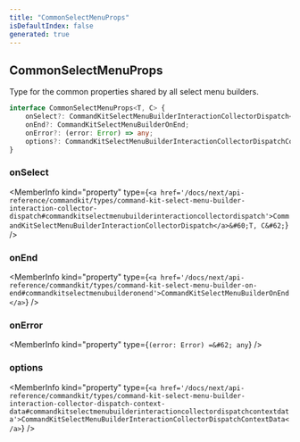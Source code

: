 ```yaml
---
title: "CommonSelectMenuProps"
isDefaultIndex: false
generated: true
---
```



<!-- This file was generated from the CommandKit source. Do not modify. Instead, re-run the "docgen" script -->


## CommonSelectMenuProps

<GenerationInfo sourceFile="packages/commandkit/src/components/v1/select-menu/SelectMenu.ts" sourceLine="31" packageName="commandkit" />

Type for the common properties shared by all select menu builders.

```ts title="Signature"
interface CommonSelectMenuProps<T, C> {
    onSelect?: CommandKitSelectMenuBuilderInteractionCollectorDispatch<T, C>;
    onEnd?: CommandKitSelectMenuBuilderOnEnd;
    onError?: (error: Error) => any;
    options?: CommandKitSelectMenuBuilderInteractionCollectorDispatchContextData;
}
```

<div className="members-wrapper">

### onSelect

<MemberInfo kind="property" type={`<a href='/docs/next/api-reference/commandkit/types/command-kit-select-menu-builder-interaction-collector-dispatch#commandkitselectmenubuilderinteractioncollectordispatch'>CommandKitSelectMenuBuilderInteractionCollectorDispatch</a>&#60;T, C&#62;`}   />


### onEnd

<MemberInfo kind="property" type={`<a href='/docs/next/api-reference/commandkit/types/command-kit-select-menu-builder-on-end#commandkitselectmenubuilderonend'>CommandKitSelectMenuBuilderOnEnd</a>`}   />


### onError

<MemberInfo kind="property" type={`(error: Error) =&#62; any`}   />


### options

<MemberInfo kind="property" type={`<a href='/docs/next/api-reference/commandkit/types/command-kit-select-menu-builder-interaction-collector-dispatch-context-data#commandkitselectmenubuilderinteractioncollectordispatchcontextdata'>CommandKitSelectMenuBuilderInteractionCollectorDispatchContextData</a>`}   />




</div>
